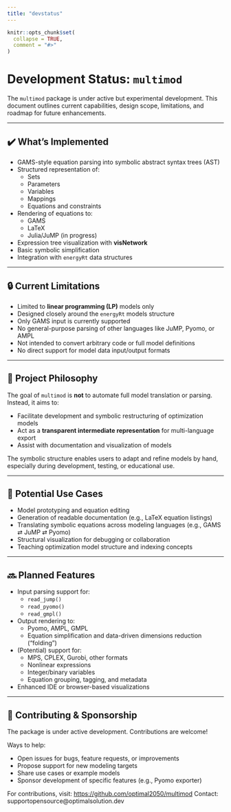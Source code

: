 ```yaml
---
title: "devstatus"
---
```


```r
knitr::opts_chunk$set(
  collapse = TRUE,
  comment = "#>"
)
```


# Development Status: `multimod`

The `multimod` package is under active but experimental development. This document outlines current capabilities, design scope, limitations, and roadmap for future enhancements.

---

## ✔️ What’s Implemented

- GAMS-style equation parsing into symbolic abstract syntax trees (AST)
- Structured representation of:
  - Sets
  - Parameters
  - Variables
  - Mappings
  - Equations and constraints
- Rendering of equations to:
  - GAMS
  - LaTeX
  - Julia/JuMP (in progress)
- Expression tree visualization with **visNetwork**
- Basic symbolic simplification
- Integration with `energyRt` data structures

---

## 🔒 Current Limitations

- Limited to **linear programming (LP)** models only
- Designed closely around the `energyRt` models structure
- Only GAMS input is currently supported
- No general-purpose parsing of other languages like JuMP, Pyomo, or AMPL
- Not intended to convert arbitrary code or full model definitions
- No direct support for model data input/output formats

---

## 🎯 Project Philosophy

The goal of `multimod` is **not** to automate full model translation or parsing. Instead, it aims to:

- Facilitate development and symbolic restructuring of optimization models
- Act as a **transparent intermediate representation** for multi-language export
- Assist with documentation and visualization of models

The symbolic structure enables users to adapt and refine models by hand, especially during development, testing, or educational use.

---

## 🧭 Potential Use Cases

- Model prototyping and equation editing
- Generation of readable documentation (e.g., LaTeX equation listings)
- Translating symbolic equations across modeling languages (e.g., GAMS ⇄ JuMP ⇄ Pyomo)
- Structural visualization for debugging or collaboration
- Teaching optimization model structure and indexing concepts

---

## 🔜 Planned Features

- Input parsing support for:
  - `read_jump()`
  - `read_pyomo()`
  - `read_gmpl()`
- Output rendering to:
  - Pyomo, AMPL, GMPL
  - Equation simplification and data-driven dimensions reduction ("folding")
- (Potential) support for:
  - MPS, CPLEX, Gurobi, other formats
  - Nonlinear expressions
  - Integer/binary variables
  - Equation grouping, tagging, and metadata
- Enhanced IDE or browser-based visualizations

---

## 🤝 Contributing & Sponsorship

The package is under active development. Contributions are welcome!

Ways to help:

- Open issues for bugs, feature requests, or improvements
- Propose support for new modeling targets
- Share use cases or example models
- Sponsor development of specific features (e.g., Pyomo exporter)

For contributions, visit: [https://github.com/optimal2050/multimod](https://github.com/optimal2050/multimod)
Contact: supportopensource@optimalsolution.dev 


